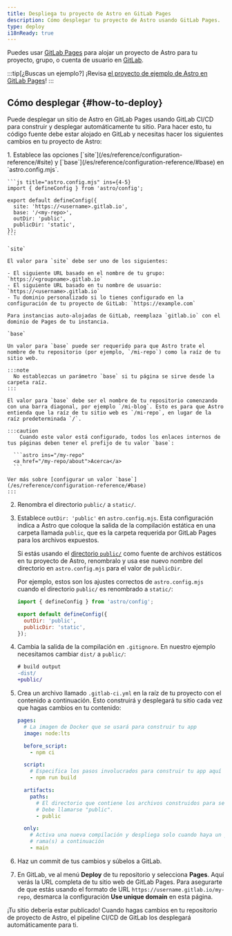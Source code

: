 ```yaml
---
title: Despliega tu proyecto de Astro en GitLab Pages
description: Cómo desplegar tu proyecto de Astro usando GitLab Pages.
type: deploy
i18nReady: true
---
```


Puedes usar [GitLab Pages](https://docs.gitlab.com/ee/user/project/pages/) para alojar un proyecto de Astro para tu proyecto, grupo, o cuenta de usuario en [GitLab](https://about.gitlab.com/).

:::tip[¿Buscas un ejemplo?]
¡Revisa [el proyecto de ejemplo de Astro en GitLab Pages](https://gitlab.com/pages/astro)!
:::

## Cómo desplegar \{#how-to-deploy\}

Puede desplegar un sitio de Astro en GitLab Pages usando GitLab CI/CD para construir y desplegar automáticamente tu sitio. Para hacer esto, tu código fuente debe estar alojado en GitLab y necesitas hacer los siguientes cambios en tu proyecto de Astro:

<Steps>
1. Establece las opciones [`site`](/es/reference/configuration-reference/#site) y [`base`](/es/reference/configuration-reference/#base) en `astro.config.mjs`.

    ```js title="astro.config.mjs" ins={4-5}
    import { defineConfig } from 'astro/config';

    export default defineConfig({
      site: 'https://<username>.gitlab.io',
      base: '/<my-repo>',
      outDir: 'public',
      publicDir: 'static',
    });
    ```

    `site`

    El valor para `site` debe ser uno de los siguientes:

    - El siguiente URL basado en el nombre de tu grupo: `https://<groupname>.gitlab.io`
    - El siguiente URL basado en tu nombre de usuario: `https://<username>.gitlab.io`
    - Tu dominio personalizado si lo tienes configurado en la configuración de tu proyecto de GitLab: `https://example.com`

    Para instancias auto-alojadas de GitLab, reemplaza `gitlab.io` con el dominio de Pages de tu instancia.

    `base`

    Un valor para `base` puede ser requerido para que Astro trate el nombre de tu repositorio (por ejemplo, `/mi-repo`) como la raíz de tu sitio web.

    :::note
      No establezcas un parámetro `base` si tu página se sirve desde la carpeta raíz.
    :::

    El valor para `base` debe ser el nombre de tu repositorio comenzando con una barra diagonal, por ejemplo `/mi-blog`. Esto es para que Astro entienda que la raíz de tu sitio web es `/mi-repo`, en lugar de la raíz predeterminada `/`.

    :::caution
        Cuando este valor está configurado, todos los enlaces internos de tus páginas deben tener el prefijo de tu valor `base`:

      ```astro ins="/my-repo"
      <a href="/my-repo/about">Acerca</a>
      ```

    Ver más sobre [configurar un valor `base`](/es/reference/configuration-reference/#base)
    :::

2. Renombra el directorio `public/` a `static/`.

3. Establece `outDir: 'public'` en `astro.config.mjs`. Esta configuración indica a Astro que coloque la salida de la compilación estática en una carpeta llamada `public`, que es la carpeta requerida por GitLab Pages para los archivos expuestos.

   Si estás usando el [directorio `public/`](/es/basics/project-structure/#packagejson) como fuente de archivos estáticos en tu proyecto de Astro, renombralo y usa ese nuevo nombre del directorio en `astro.config.mjs` para el valor de `publicDir`.

   Por ejemplo, estos son los ajustes correctos de `astro.config.mjs` cuando el directorio `public/` es renombrado a `static/`:

   ```js title="astro.config.mjs" ins={4-5}
   import { defineConfig } from 'astro/config';

   export default defineConfig({
     outDir: 'public',
     publicDir: 'static',
   });
   ```

4. Cambia la salida de la compilación en `.gitignore`. En nuestro ejemplo necesitamos cambiar `dist/` a `public/`:

    ```diff  title=".gitignore"
    # build output
    -dist/
    +public/
    ```

5. Crea un archivo llamado `.gitlab-ci.yml` en la raíz de tu proyecto con el contenido a continuación. Esto construirá y desplegará tu sitio cada vez que hagas cambios en tu contenido:

   ```yaml title=".gitlab-ci.yml"
   pages:
     # La imagen de Docker que se usará para construir tu app
     image: node:lts

     before_script:
       - npm ci

     script:
       # Especifica los pasos involucrados para construir tu app aquí
       - npm run build

     artifacts:
       paths:
         # El directorio que contiene los archivos construidos para ser publicados.
         # Debe llamarse "public".
         - public

     only:
       # Activa una nueva compilación y despliega solo cuando haya un push a la
       # rama(s) a continuación
       - main
   ```

6. Haz un commit de tus cambios y súbelos a GitLab.

7. En GitLab, ve al menú **Deploy** de tu repositorio y selecciona **Pages**. Aquí verás la URL completa de tu sitio web de GitLab Pages. Para asegurarte de que estás usando el formato de URL `https://username.gitlab.io/my-repo`, desmarca la configuración **Use unique domain** en esta página.

</Steps>

¡Tu sitio debería estar publicado! Cuando hagas cambios en tu repositorio de proyecto de Astro, el pipeline CI/CD de GitLab los desplegará automáticamente para ti. 
